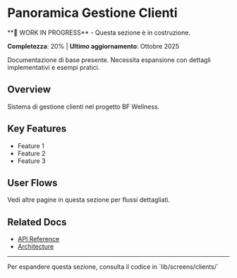 # Panoramica Gestione Clienti

<Warning>
  **🚧 WORK IN PROGRESS** - Questa sezione è in costruzione.

  **Completezza**: 20% | **Ultimo aggiornamento**: Ottobre 2025

  Documentazione di base presente. Necessita espansione con dettagli implementativi e esempi pratici.
</Warning>

## Overview

Sistema di gestione clienti nel progetto BF Wellness.

## Key Features

- Feature 1
- Feature 2
- Feature 3

## User Flows

Vedi altre pagine in questa sezione per flussi dettagliati.

## Related Docs

- [API Reference](/api-reference/firestore-collections)
- [Architecture](/architecture/overview)

---

<Info>
  Per espandere questa sezione, consulta il codice in `lib/screens/clients/`
</Info>

